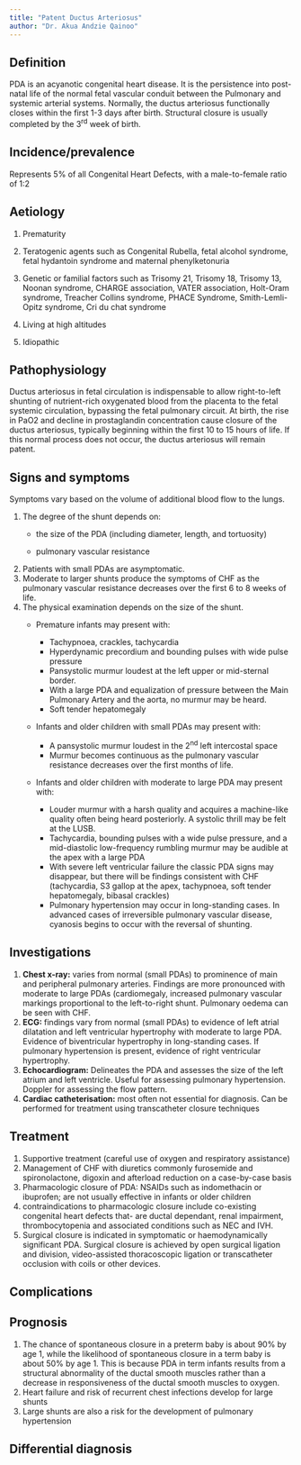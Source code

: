 ```yaml
---
title: "Patent Ductus Arteriosus"
author: "Dr. Akua Andzie Qainoo"
---
```


## Definition

PDA is an acyanotic congenital heart disease. It is the persistence into post-natal life of the
normal fetal vascular conduit between the Pulmonary and systemic arterial systems. Normally, the
ductus arteriosus functionally closes within the first 1-3 days after birth. Structural closure is
usually completed by the 3^rd^ week of birth.

## Incidence/prevalence

Represents 5% of all Congenital Heart Defects, with a male-to-female ratio of 1:2

## Aetiology

1.  Prematurity

2.  Teratogenic agents such as Congenital Rubella, fetal alcohol syndrome, fetal hydantoin syndrome
    and maternal phenylketonuria

3.  Genetic or familial factors such as Trisomy 21, Trisomy 18, Trisomy 13, Noonan syndrome, CHARGE
    association, VATER association, Holt-Oram syndrome, Treacher Collins syndrome, PHACE Syndrome,
    Smith-Lemli-Opitz syndrome, Cri du chat syndrome

4.  Living at high altitudes

5.  Idiopathic

## Pathophysiology

Ductus arteriosus in fetal circulation is indispensable to allow right-to-left shunting of
nutrient-rich oxygenated blood from the placenta to the fetal systemic circulation, bypassing the
fetal pulmonary circuit. At birth, the rise in PaO2 and decline in prostaglandin concentration cause
closure of the ductus arteriosus, typically beginning within the first 10 to 15 hours of life. If
this normal process does not occur, the ductus arteriosus will remain patent.

## Signs and symptoms

Symptoms vary based on the volume of additional blood flow to the lungs.

1.  The degree of the shunt depends on:
    -   the size of the PDA (including diameter, length, and tortuosity)

    -   pulmonary vascular resistance
2.  Patients with small PDAs are asymptomatic.
3.  Moderate to larger shunts produce the symptoms of CHF as the pulmonary vascular resistance
    decreases over the first 6 to 8 weeks of life.
4.  The physical examination depends on the size of the shunt.
    -   Premature infants may present with:

        -   Tachypnoea, crackles, tachycardia
        -   Hyperdynamic precordium and bounding pulses with wide pulse pressure
        -   Pansystolic murmur loudest at the left upper or mid-sternal border.
        -   With a large PDA and equalization of pressure between the Main Pulmonary Artery and the
            aorta, no murmur may be heard.
        -   Soft tender hepatomegaly

    -   Infants and older children with small PDAs may present with:

        -   A pansystolic murmur loudest in the 2^nd^ left intercostal space
        -   Murmur becomes continuous as the pulmonary vascular resistance decreases over the first
            months of life.

    -   Infants and older children with moderate to large PDA may present with:

        -   Louder murmur with a harsh quality and acquires a machine-like quality often being heard
            posteriorly. A systolic thrill may be felt at the LUSB.
        -   Tachycardia, bounding pulses with a wide pulse pressure, and a mid-diastolic
            low-frequency rumbling murmur may be audible at the apex with a large PDA
        -   With severe left ventricular failure the classic PDA signs may disappear, but there will
            be findings consistent with CHF (tachycardia, S3 gallop at the apex, tachypnoea, soft
            tender hepatomegaly, bibasal crackles)
        -   Pulmonary hypertension may occur in long-standing cases. In advanced cases of
            irreversible pulmonary vascular disease, cyanosis begins to occur with the reversal of
            shunting.

## Investigations

1.  **Chest x-ray:** varies from normal (small PDAs) to prominence of main and peripheral pulmonary
    arteries. Findings are more pronounced with moderate to large PDAs (cardiomegaly, increased
    pulmonary vascular markings proportional to the left-to-right shunt. Pulmonary oedema can be
    seen with CHF.
2.  **ECG:** findings vary from normal (small PDAs) to evidence of left atrial dilatation and left
    ventricular hypertrophy with moderate to large PDA. Evidence of biventricular hypertrophy in
    long-standing cases. If pulmonary hypertension is present, evidence of right ventricular
    hypertrophy.
3.  **Echocardiogram:** Delineates the PDA and assesses the size of the left atrium and left
    ventricle. Useful for assessing pulmonary hypertension. Doppler for assessing the flow pattern.
4.  **Cardiac catheterisation:** most often not essential for diagnosis. Can be performed for
    treatment using transcatheter closure techniques

## Treatment

1.  Supportive treatment (careful use of oxygen and respiratory assistance)
2.  Management of CHF with diuretics commonly furosemide and spironolactone, digoxin and afterload
    reduction on a case-by-case basis
3.  Pharmacologic closure of PDA: NSAIDs such as indomethacin or ibuprofen; are not usually
    effective in infants or older children
4.  contraindications to pharmacologic closure include co-existing congenital heart defects that-
    are ductal dependant, renal impairment, thrombocytopenia and associated conditions such as NEC
    and IVH.
5.  Surgical closure is indicated in symptomatic or haemodynamically significant PDA. Surgical
    closure is achieved by open surgical ligation and division, video-assisted thoracoscopic
    ligation or transcatheter occlusion with coils or other devices.

## Complications

## Prognosis

1.  The chance of spontaneous closure in a preterm baby is about 90% by age 1, while the likelihood
    of spontaneous closure in a term baby is about 50% by age 1. This is because PDA in term infants
    results from a structural abnormality of the ductal smooth muscles rather than a decrease in
    responsiveness of the ductal smooth muscles to oxygen.
2.  Heart failure and risk of recurrent chest infections develop for large shunts
3.  Large shunts are also a risk for the development of pulmonary hypertension

## Differential diagnosis
